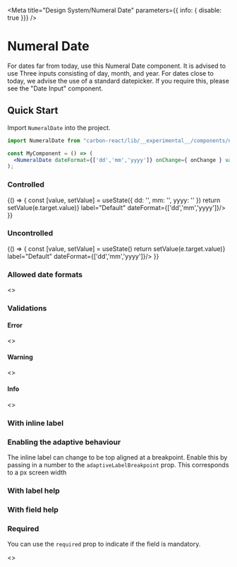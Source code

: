 
<Meta title="Design System/Numeral Date" parameters={{ info: { disable: true }}} />

# Numeral Date

For dates far from today, use this Numeral Date component. It is advised to use Three inputs consisting of day, month, and year. 
For dates close to today, we advise the use of a standard datepicker. If you require this, please see the "Date Input" component.

## Quick Start
Import `NumeralDate` into the project.

```jsx
import NumeralDate from "carbon-react/lib/__experimental__/components/numeral-date"

const MyComponent = () => (
  <NumeralDate dateFormat={['dd','mm','yyyy']} onChange={ onChange } value={{ dd: '27', mm: '04', yyyy: '1989' }} />
);
```

### Controlled
<Preview>
  <Story name="Controlled">
    {() => {
      const [value, setValue] = useState({ dd: '', mm: '', yyyy: '' })
      return <NumeralDate value={ value } onChange={e => setValue(e.target.value)} label="Default" dateFormat={['dd','mm','yyyy']}/>
    }}
  </Story>
</Preview>

### Uncontrolled
<Preview>
  <Story name="Uncontrolled">
    {() => {
      const [value, setValue] = useState()
      return <NumeralDate defaultValue={{ dd: '01', mm: '02', yyyy: '2020' }} onChange={e => setValue(e.target.value)} label="Default" dateFormat={['dd','mm','yyyy']}/>
    }}
  </Story>
</Preview>

### Allowed date formats
<Preview>
  <Story name="Allowed date formats">
    <>
      <NumeralDate label="DD/MM/YYYY - default" dateFormat={['dd','mm','yyyy']}/>
      <NumeralDate label="MM/DD/YYYY" dateFormat={['mm','dd','yyyy']}/>
      <NumeralDate label="DD/MM" dateFormat={['dd','mm']}/>
      <NumeralDate label="MM/DD" dateFormat={['mm','dd']}/>
      <NumeralDate label="MM/YYYY" dateFormat={['mm','yyyy']}/>
    </>
  </Story>
</Preview>

### Validations

#### Error
<Preview>
  <Story name="Date Component has Error">
    <>
      <NumeralDate
        dateFormat={['dd','mm','yyyy']}
        error="This is an error message. It alerts the user to an error"
        label="As string"
      />
      <NumeralDate
        dateFormat={['dd','mm','yyyy']}
        error="This is an error message. It alerts the user to an error"
        label="As string - displayed on a label"
        validationOnLabel
      />
      <NumeralDate
        dateFormat={['dd','mm','yyyy']}
        error={ true }
        label="As boolean"
      />
    </>
  </Story>
</Preview>

#### Warning
<Preview>
  <Story name="Date Component has Warning">
    <>
      <NumeralDate
        dateFormat={['dd','mm','yyyy']}
        warning="This is a warning message. It alerts the user to a warning."
        label="As string"
      />
      <NumeralDate
        dateFormat={['dd','mm','yyyy']}
        warning="This is a warning message. It alerts the user to a warning."
        label="As string - displayed on a label"
        validationOnLabel
      />
      <NumeralDate
        dateFormat={['dd','mm','yyyy']}
        warning={ true }
        label="As boolean"
      />
    </>
  </Story>
</Preview>

#### Info
<Preview>
  <Story name="Date Component has Info">
    <>
      <NumeralDate 
        dateFormat={['dd','mm','yyyy']} 
        info="This is an info message. It alerts the user to an info."
        label="As string"
      />
      <NumeralDate 
        dateFormat={['dd','mm','yyyy']} 
        info="This is an info message. It alerts the user to an info."
        label="As string - displayed on a label"
        validationOnLabel
      />
      <NumeralDate 
        dateFormat={['dd','mm','yyyy']} 
        info={ true }
        label="As boolean"
      />
    </>
  </Story>
</Preview>

### With inline label

<Preview>
  <Story name="Inline label">
    <NumeralDate 
      dateFormat={['dd','mm','yyyy']} 
      label="Inline"
      labelInline
      labelAlign="right"
      labelWidth={30}
    />
  </Story>
</Preview>

### Enabling the adaptive behaviour
The inline label can change to be top aligned at a breakpoint. Enable this by passing in a number to the `adaptiveLabelBreakpoint` prop. This corresponds to a px screen width

<Preview>
  <Story name="enabling adaptive behaviour" parameters={{ chromatic: { disable: true }}}>
    <NumeralDate 
      dateFormat={['dd','mm','yyyy']} 
      label="Inline"
      labelAlign="right"
      labelWidth={30}
      adaptiveLabelBreakpoint={960}
    />
  </Story>
</Preview>

### With label help

<Preview>
  <Story name="With label help">
    <NumeralDate
      dateFormat={['dd','mm','yyyy']} 
      label="With label help"
      labelHelp="Label help"
    />
  </Story>
</Preview>

### With field help

<Preview>
  <Story name="With field help">
    <NumeralDate
      dateFormat={['dd','mm','yyyy']} 
      label="With label help"
      fieldHelp="Field help"
    />
  </Story>
</Preview>

### Required

You can use the `required` prop to indicate if the field is mandatory.

<Preview>
  <Story name="Required">
    <>
    <NumeralDate
      label="Date of Birth"
      dateFormat={['dd','mm','yyyy']} 
      required
    />
    </>
  </Story>
</Preview>

<Props of={NumeralDate} />